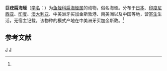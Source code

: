 {{Speciesbox
| taxon = Pontobdellina macrothela
| binomial_authority = (Schmarda, 1861)<ref name='id10286'>{{cite web| url =http://www.bioinfo.cn/db05/BjdwSpecies.php?action=view&id=10286| title =巨疣扁海蛭| work =《中国动物物种编目数据库》| publisher =中国科学院微生物研究所| author =中国科学院动物研究所| accessdate =2009-04-16| deadurl =yes| archiveurl =https://web.archive.org/web/20160305054802/http://www.bioinfo.cn/db05/BjdwSpecies.php?action=view&id=10286| archivedate =2016-03-05}}</ref>
}}

'''巨疣扁海蛭'''（[[学名|学名]]：{{lang|la|''Pontobdellina macrothela''}}）为[[鱼蛭科|鱼蛭科]][[扁海蛭属|扁海蛭属]]的动物，俗名海蛭。分布于[[日本|日本]]、[[印度尼西亚|印度尼西亚]]、[[印度|印度]]、[[澳大利亚|澳大利亚]]、中美洲牙买加金斯敦港、南美洲以及中国等地，营[[寄生|寄生]]生活，无宿主记载。该物种的模式产地在中美洲牙买加金斯敦。<ref name='id10286'/>

== 参考文献 ==
{{reflist}}

{{Taxonbar|from=Q11057800}}

[[Category:扁海蛭属|J]]
[[Category:1861年描述的动物|J]]


{{环节动物小作品}}